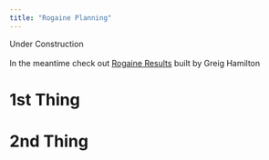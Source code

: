```yaml
---
title: "Rogaine Planning"
---
```


Under Construction\
\
In the meantime check out [Rogaine Results](https://rogaine-results.com/){target="_blank"} built by Greig Hamilton

# 1st Thing

# 2nd Thing
